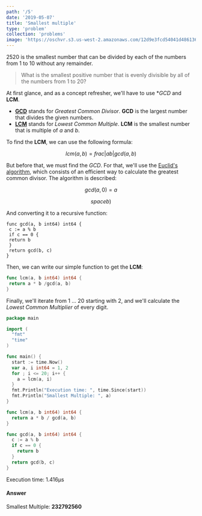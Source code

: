 ```yaml
---
path: '/5'
date: '2019-05-07'
title: 'Smallest multiple'
type: 'problem'
collection: 'problems'
image: 'https://oschvr.s3.us-west-2.amazonaws.com/12d9e3fcd54041d486136750b703202a.jpg'
---
```


2520 is the smallest number that can be divided by each of the numbers from 1 to 10 without any remainder.

> What is the smallest positive number that is evenly divisible by all of the numbers from 1 to 20?

At first glance, and as a concept refresher, we'll have to use **GCD* and **LCM**.

- **[GCD](https://en.wikipedia.org/wiki/Greatest_common_divisor)**
  stands for _Greatest Common Divisor_. **GCD** is the largest number that divides
  the given numbers.
- **[LCM](https://en.wikipedia.org/wiki/Least_common_multiple)**
  stands for _Lowest Common Multiple_. **LCM** is the smallest number that is multiple
  of _a_ and _b_.

To find the **LCM**, we can use the following formula:

$$
lcm(a,b) =  frac{ | ab | }{gcd(a, b)}
$$

But before that, we must find the _GCD_.
For that, we'll use the [Euclid's algorithm](https://en.wikipedia.org/wiki/Euclidean_algorithm),
which consists of an efficient way to calculate the greatest common divisor. The
algorithm is described:

$$
gcd(a,0) = a
$$

$$
space b)
$$

And converting it to a recursive function:

```go{numberLines: true}
func gcd(a, b int64) int64 {
 c := a % b
 if c == 0 {
 return b
 }
 return gcd(b, c)
}
```

Then, we can write our simple function to get the **LCM**:

```go
func lcm(a, b int64) int64 {
 return a * b /gcd(a, b)
}
```

Finally, we'll iterate from 1 ... 20 starting with 2, and we'll calculate the _Lowest Common Multiplier_ of every digit.

```go
package main

import (
  "fmt"
  "time"
)

func main() {
  start := time.Now()
  var a, i int64 = 1, 2
  for ; i <= 20; i++ {
    a = lcm(a, i)
  }
  fmt.Println("Execution time: ", time.Since(start))
  fmt.Println("Smallest Multiple: ", a)
}

func lcm(a, b int64) int64 {
  return a * b / gcd(a, b)
}

func gcd(a, b int64) int64 {
  c := a % b
  if c == 0 {
    return b
  }
  return gcd(b, c)
}
```

Execution time: 1.416µs

#### Answer

Smallest Multiple: **232792560**